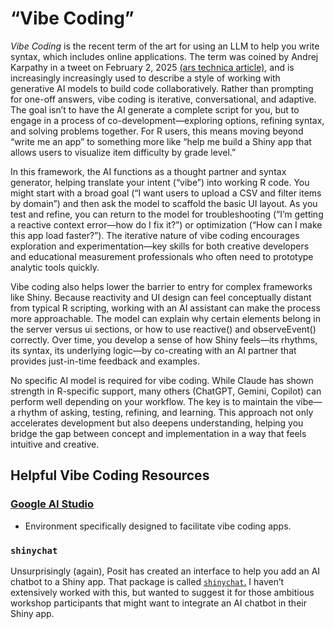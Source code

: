 # "Vibe Coding"

_Vibe Coding_ is the recent term of the art for using an LLM to help you write syntax, which includes online applications. The term was coined by Andrej Karpathy in a tweet on February 2, 2025 [(ars technica article)](https://arstechnica.com/ai/2025/03/is-vibe-coding-with-ai-gnarly-or-reckless-maybe-some-of-both/){target="_blank"}, and is increasingly increasingly used to describe a style of working with generative AI models to build code collaboratively.
Rather than prompting for one-off answers, vibe coding is iterative, conversational, and adaptive. 
The goal isn’t to have the AI generate a complete script for you, but to engage in a process of co-development—exploring options, refining syntax, and solving problems together. 
For R users, this means moving beyond “write me an app” to something more like “help me build a Shiny app that allows users to visualize item difficulty by grade level.”

In this framework, the AI functions as a thought partner and syntax generator, helping translate your intent (“vibe”) into working R code. 
You might start with a broad goal (“I want users to upload a CSV and filter items by domain”) and then ask the model to scaffold the basic UI layout. 
As you test and refine, you can return to the model for troubleshooting (“I’m getting a reactive context error—how do I fix it?”) or optimization (“How can I make this app load faster?”). The iterative nature of vibe coding encourages exploration and experimentation—key skills for both creative developers and educational measurement professionals who often need to prototype analytic tools quickly.

Vibe coding also helps lower the barrier to entry for complex frameworks like Shiny. 
Because reactivity and UI design can feel conceptually distant from typical R scripting, working with an AI assistant can make the process more approachable. 
The model can explain why certain elements belong in the server versus ui sections, or how to use reactive() and observeEvent() correctly. 
Over time, you develop a sense of how Shiny feels—its rhythms, its syntax, its underlying logic—by co-creating with an AI partner that provides just-in-time feedback and examples.

No specific AI model is required for vibe coding. 
While Claude has shown strength in R-specific support, many others (ChatGPT, Gemini, Copilot) can perform well depending on your workflow. 
The key is to maintain the vibe—a rhythm of asking, testing, refining, and learning. 
This approach not only accelerates development but also deepens understanding, helping you bridge the gap between concept and implementation in a way that feels intuitive and creative.

## Helpful Vibe Coding Resources

### [Google AI Studio](https://blog.google/technology/developers/introducing-vibe-coding-in-google-ai-studio/)
- Environment specifically designed to facilitate vibe coding apps.

### `shinychat`

Unsurprisingly (again), Posit has created an interface to help you add an AI chatbot to a Shiny app.
That package is called [`shinychat`.](https://posit-dev.github.io/shinychat/){target="_blank"}
I haven't extensively worked with this, but wanted to suggest it for those ambitious workshop participants that might want to integrate an AI chatbot in their Shiny app.